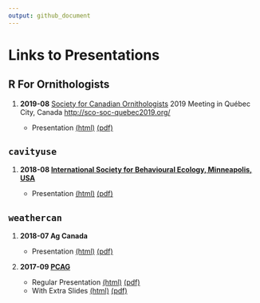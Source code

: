 ```yaml
---
output: github_document
---
```


# Links to Presentations

## R For Ornithologists

1. **2019-08** [Society for Canadian Ornithologists](https://www.sco-soc.ca/) 2019 Meeting in Québec City, Canada
<http://sco-soc-quebec2019.org/>

    - Presentation [(html)](http://steffilazerte.github.io/Presentations/2019-08%20SOC%20-%20R%20Symposium/LaZerte_SCO_SOC_2019.html) [(pdf)](http://steffilazerte.github.io/Presentations/2019-08%20SOC%20-%20R%20Symposium/LaZerte_SCO_SOC_2019.pdf)

## `cavityuse`

1. **2018-08 [International Society for Behavioural Ecology, Minneapolis, USA](http://www.behavecol.com)**

    - Presentation [(html)](http://steffilazerte.github.io/Presentations/2018-08%20ISBE/LaZerte_ISBE_2018.html) [(pdf)](http://steffilazerte.github.io/Presentations/2018-08%20ISBE/LaZerte_Gow_ISBE_cavityuse.pdf)

## `weathercan`

1. **2018-07 Ag Canada**

    - Presentation [(html)](http://steffilazerte.github.io/Presentations/2018-07%20Ag%20Canada%20-%20weathercan/LaZerte_AGCAN_2018_weathercan.html) [(pdf)](http://steffilazerte.github.io/Presentations/2018-07%20Ag%20Canada%20-%20weathercan/LaZerte_AGCAN_2018_weathercan.pdf)

2. **2017-09 [PCAG](http://pcag.uwinnipeg.ca/PCAG2017.html)**
  
    - Regular Presentation [(html)](https://steffilazerte.github.io/Presentations/2017-09%20PCAG%20-%20weathercan/LaZerte_PCAG_2017_weathercan.html) [(pdf)](https://steffilazerte.github.io/Presentations/2017-09%20PCAG%20-%20weathercan/LaZerte_PCAG_2017_weathercan.pdf)
    - With Extra Slides [(html)](https://steffilazerte.github.io/Presentations/2017-09%20PCAG%20-%20weathercan/LaZerte_PCAG_2017_weathercan_extra.html) [(pdf)](https://steffilazerte.github.io/Presentations/2017-09%20PCAG%20-%20weathercan/LaZerte_PCAG_2017_weathercan_extra.pdf)
